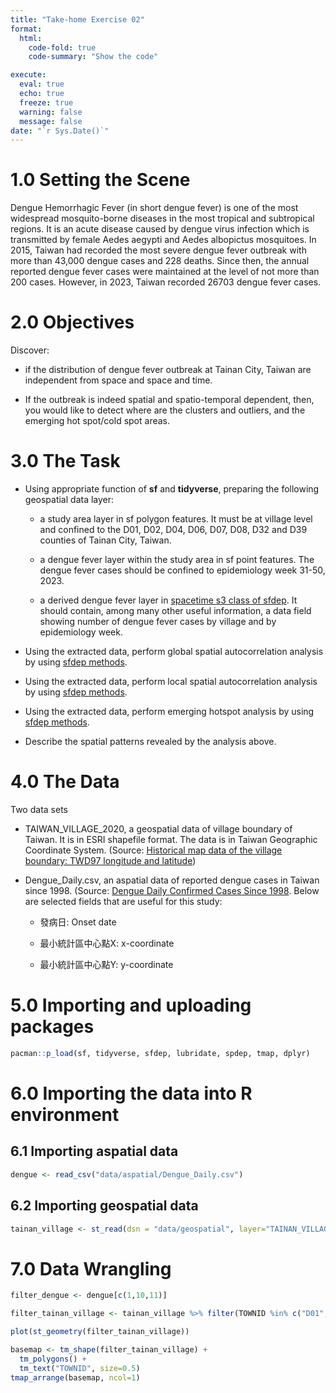 ```yaml
---
title: "Take-home Exercise 02"
format:
  html:
    code-fold: true
    code-summary: "Show the code"

execute: 
  eval: true
  echo: true
  freeze: true
  warning: false
  message: false
date: "`r Sys.Date()`"
---
```


# 1.0 Setting the Scene

Dengue Hemorrhagic Fever (in short dengue fever) is one of the most widespread mosquito-borne diseases in the most tropical and subtropical regions. It is an acute disease caused by dengue virus infection which is transmitted by female Aedes aegypti and Aedes albopictus mosquitoes. In 2015, Taiwan had recorded the most severe dengue fever outbreak with more than 43,000 dengue cases and 228 deaths. Since then, the annual reported dengue fever cases were maintained at the level of not more than 200 cases. However, in 2023, Taiwan recorded 26703 dengue fever cases.

# 2.0 Objectives

Discover:

-   if the distribution of dengue fever outbreak at Tainan City, Taiwan are independent from space and space and time.

-   If the outbreak is indeed spatial and spatio-temporal dependent, then, you would like to detect where are the clusters and outliers, and the emerging hot spot/cold spot areas.

# 3.0 The Task

-   Using appropriate function of **sf** and **tidyverse**, preparing the following geospatial data layer:

    -   a study area layer in sf polygon features. It must be at village level and confined to the D01, D02, D04, D06, D07, D08, D32 and D39 counties of Tainan City, Taiwan.

    -   a dengue fever layer within the study area in sf point features. The dengue fever cases should be confined to epidemiology week 31-50, 2023.

    -   a derived dengue fever layer in [spacetime s3 class of sfdep](https://sfdep.josiahparry.com/articles/spacetime-s3). It should contain, among many other useful information, a data field showing number of dengue fever cases by village and by epidemiology week.

-   Using the extracted data, perform global spatial autocorrelation analysis by using [sfdep methods](https://is415-gaa-tskam.netlify.app/in-class_ex/in-class_ex05/in-class_ex05-glsa).

-   Using the extracted data, perform local spatial autocorrelation analysis by using [sfdep methods](https://r4gdsa.netlify.app/chap10.html).

-   Using the extracted data, perform emerging hotspot analysis by using [sfdep methods](https://is415-gaa-tskam.netlify.app/in-class_ex/in-class_ex05/in-class_ex05-ehsa).

-   Describe the spatial patterns revealed by the analysis above.

# 4.0 The Data

Two data sets

-   TAIWAN_VILLAGE_2020, a geospatial data of village boundary of Taiwan. It is in ESRI shapefile format. The data is in Taiwan Geographic Coordinate System. (Source: [Historical map data of the village boundary: TWD97 longitude and latitude](https://data.gov.tw/en/datasets/130549))

-   Dengue_Daily.csv, an aspatial data of reported dengue cases in Taiwan since 1998. (Source: [Dengue Daily Confirmed Cases Since 1998](https://data.cdc.gov.tw/en/dataset/dengue-daily-determined-cases-1998). Below are selected fields that are useful for this study:

    -   發病日: Onset date

    -   最小統計區中心點X: x-coordinate

    -   最小統計區中心點Y: y-coordinate

# 5.0 Importing and uploading packages

```r
pacman::p_load(sf, tidyverse, sfdep, lubridate, spdep, tmap, dplyr)

```

# 6.0 Importing the data into R environment

## 6.1 Importing aspatial data

```r
dengue <- read_csv("data/aspatial/Dengue_Daily.csv")
```

## 6.2 Importing geospatial data

```r
tainan_village <- st_read(dsn = "data/geospatial", layer="TAINAN_VILLAGE")


```

# 7.0 Data Wrangling

```r
filter_dengue <- dengue[c(1,10,11)]
```

```r
filter_tainan_village <- tainan_village %>% filter(TOWNID %in% c("D01", "D02", "D04", "D06", "D07", "D08", "D32", "D39"))
```

```r
plot(st_geometry(filter_tainan_village))
```

```r
basemap <- tm_shape(filter_tainan_village) +
  tm_polygons() +
  tm_text("TOWNID", size=0.5)
tmap_arrange(basemap, ncol=1)
```

```r
```

